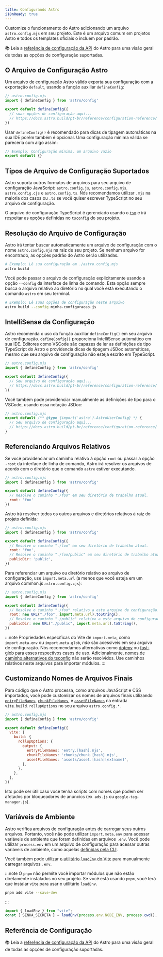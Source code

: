 ```yaml
---
title: Configurando Astro
i18nReady: true
---
```


Customize o funcionamento do Astro adicionando um arquivo `astro.config.mjs` em seu projeto. Este é um arquivo comum em projetos Astro e todos os templates oficiais o incluem por padrão.

📚 Leia a [referência de configuração da API](/pt-br/reference/configuration-reference/) do Astro para uma visão geral de todas as opções de configuração suportadas.
## O Arquivo de Configuração Astro

Um arquivo de configuração Astro válido exporta sua configuração com a exportação `default`, usando a função auxiliar `defineConfig`:

```js
// astro.config.mjs
import { defineConfig } from 'astro/config'

export default defineConfig({
  // suas opções de configuração aqui...
  // https://docs.astro.build/pt-br/reference/configuration-reference/
})
```

Usar `defineConfig()` é recomendado para dicas de tipagem automáticas na sua IDE porém também é opcional. Uma configuração mínima válida se pareceria com algo assim:

```js title="astro.config.mjs"
// Exemplo: Configuração mínima, um arquivo vazio
export default {}
```

## Tipos de Arquivo de Configuração Suportados

Astro suporta outros formatos de arquivos para seu arquivo de configuração JavaScript: `astro.config.js`, `astro.config.mjs`, `astro.config.cjs` e `astro.config.ts`. Nós recomendamos utilizar `.mjs` na maioria dos casos ou `.ts` se você quiser escrever TypeScript no seu arquivo de configuração.

O arquivo de configuração TypeScript é gerenciado usando o [`tsm`](https://github.com/lukeed/tsm) e irá respeitar as opções definidas no `tsconfig` do seu projeto.
## Resolução do Arquivo de Configuração

Astro irá tentar buscar automaticamente um arquivo de configuração com o nome `astro.config.mjs` na raiz de seu projeto. Se nenhum arquivo for encontrado, as opções padrão do Astro serão utilizadas.

```bash
# Exemplo: Lê sua configuração em ./astro.config.mjs
astro build
```

Você pode passar o arquivo de configuração explicitamente usando a opção `--config` da interface de linha de comando. Esta opção sempre busca o arquivo relativo ao diretório no qual você está executando o comando `astro` em seu terminal.

```bash
# Exemplo: Lê suas opções de configuração neste arquivo
astro build --config minha-configuracao.js
```

## IntelliSense da Configuração

Astro recomenda o uso da função auxiliar `defineConfig()` em seu arquivo de configuração. `defineConfig()` proporciona IntelliSense automático em sua IDE. Editores como VSCode são capazes de ler as definições de tipo TypeScript do Astro e providencia dicas de tipagem JSDoc automáticas, mesmo que seu arquivo de configuração não esteja escrito em TypeScript.

```js 
// astro.config.mjs
import { defineConfig } from 'astro/config'

export default defineConfig({
  // Seu arquivo de configuração aqui...
  // https://docs.astro.build/pt-br/reference/configuration-reference/
})
```

Você também pode providenciar manualmente as definições de tipo para o VSCode, usando essa notação JSDoc:

```js
// astro.config.mjs
export default /** @type {import('astro').AstroUserConfig} */ {
  // Seu arquivo de configuração aqui...
  // https://docs.astro.build/pt-br/reference/configuration-reference/
}
```

## Referenciando Arquivos Relativos

Se você providenciar um caminho relativo à opção `root` ou passar a opção `--root` da interface de linha de comando, Astro irá resolver os arquivos de acordo com o diretório que o comando `astro` estiver executando.

```js
// astro.config.mjs
import { defineConfig } from 'astro/config'

export default defineConfig({
  // Resolve o caminho "./foo" em seu diretório de trabalho atual.
  root: 'foo'
})
```

Astro irá resolver todos os outros arquivos e diretórios relativos à raiz do projeto definida:

```js
// astro.config.mjs
import { defineConfig } from 'astro/config'

export default defineConfig({
  // Resolve o caminho "./foo" em seu diretório de trabalho atual.
  root: 'foo',
  // Resolve o caminho "./foo/public" em seu diretório de trabalho atual.
  publicDir: 'public',
})
```

Para referenciar um arquivo ou diretório relativo ao arquivo de configuração, use `import.meta.url` (a menos que você esteja em um arquivo common.js `astro.config.cjs`):

```js "import.meta.url"
// astro.config.mjs
import { defineConfig } from 'astro/config'

export default defineConfig({
  // Resolve o caminho "./foo" relativo a este arquivo de configuração.
  root: new URL("./foo", import.meta.url).toString(),
  // Resolve o caminho "./public" relativo a este arquivo de configuração.
  publicDir: new URL("./public", import.meta.url).toString(),
})
```

:::note
Propriedades específicas do Vite de `import.meta`, como `import.meta.env` ou `import.meta.glob`, _não_ são acessíveis em seu arquivo de configuração. Nós recomendamos alternativas como [dotenv](https://github.com/motdotla/dotenv) ou [fast-glob](https://github.com/mrmlnc/fast-glob) para esses respectivos casos de uso. Adicionalmente, [nomes de caminho alternativos do tsconfig](https://www.typescriptlang.org/tsconfig#paths) não serão resolvidos. Use caminhos relativos neste arquivos para importar módulos.
:::

## Customizando Nomes de Arquivos Finais

Para código que o Astro processa, como arquivos JavaScript e CSS importados, você pode customizar os nomes de arquivos finais utilizando [`entryFileNames`](https://rollupjs.org/guide/en/#outputentryfilenames), [`chunkFileNames`](https://rollupjs.org/guide/en/#outputchunkfilenames), e [`assetFileNames`](https://rollupjs.org/guide/en/#outputassetfilenames) na entrada `vite.build.rollupOptions` no seu arquivo `astro.config.*`.

```js ins={9-11}
// astro.config.mjs
import { defineConfig } from 'astro/config'

export default defineConfig({
  vite: {
    build: {
      rollupOptions: {
        output: {
          entryFileNames: 'entry.[hash].mjs',
          chunkFileNames: 'chunks/chunk.[hash].mjs',
          assetFileNames: 'assets/asset.[hash][extname]',
        },
      },
    },
  },
})
```

Isto pode ser útil caso você tenha scripts com nomes que podem ser afetados por bloqueadores de anúncios (ex. `ads.js` ou `google-tag-manager.js`).

## Variáveis de Ambiente

Astro verifica arquivos de configuração antes de carregar seus outros arquivos. Portanto, você não pode utilizar `import.meta.env` para acessar variáveis de ambiente que foram definidas em arquivos `.env`. 
Você pode utilizar `process.env` em um arquivo de configuração para acessar outras variáveis de ambiente, como aquelas [definidas pela CLI](/pt-br/guides/environment-variables/#usando-a-cli).

Você também pode utilizar [o utilitário `loadEnv` do Vite](https://main.vitejs.dev/config/#using-environment-variables-in-config) para manualmente carregar arquivos `.env`.

:::note
O `pnpm` não permite você importar módulos que não estão diretamente instalados no seu projeto. Se você está usando `pnpm`, você terá que instalar `vite` para usar o utilitário `loadEnv`.
```sh
pnpm add vite --save-dev
```
:::

```js title="astro.config.mjs"
import { loadEnv } from "vite";
const { SENHA_SECRETA } = loadEnv(process.env.NODE_ENV, process.cwd(), "");
```

## Referência de Configuração

📚 Leia a [referência de configuração da API](/pt-br/reference/configuration-reference/) do Astro para uma visão geral de todas as opções de configuração suportadas.

